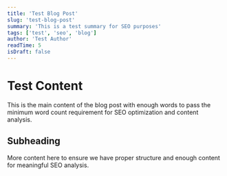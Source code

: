 ```yaml
---
title: 'Test Blog Post'
slug: 'test-blog-post'
summary: 'This is a test summary for SEO purposes'
tags: ['test', 'seo', 'blog']
author: 'Test Author'
readTime: 5
isDraft: false
---
```


# Test Content

This is the main content of the blog post with enough words to pass the minimum word count requirement for SEO optimization and content analysis.

## Subheading

More content here to ensure we have proper structure and enough content for meaningful SEO analysis.
